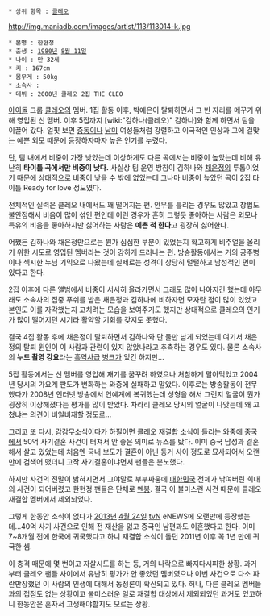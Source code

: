  * 상위 항목 : [[클레오]]

http://img.maniadb.com/images/artist/113/113014-k.jpg

 * 본명 : 한현정
 * 출생 : [[1980년]] [[8월 11일]]
 * 나이 : 만 32세
 * 키 : 167cm
 * 몸무게 : 50kg
 * 소속사 : 
 * 데뷔 : 2000년 클레오 2집 THE CLEO

[[아이돌]] 그룹 [[클레오]]의 멤버. 1집 활동 이후, 박예은이 탈퇴하면서 그 빈 자리를 메꾸기 위해 영입된 신 멤버. 이후 5집까지 [wiki:"김하나(클레오)" 김하나]와 함께 하면서 팀을 이끌어 갔다. 얼핏 보면 [[중동]]이나 [[남미]] 여성들처럼 강렬하고 이국적인 인상과  그에 걸맞는 예쁜 외모 때문에 등장하자마자 높은 인기를 누렸다. 

단, 팀 내에서 비중이 가장 낮았는데 이상하게도 다른 곡에서는 비중이 높았는데 비해 유난히 '''타이틀 곡에서만 비중이 낮다.''' 사실상 팀 운영 방침이 김하나와 [[채은정]]의 투톱이었기 때문에 상대적으로 비중이 낮을 수 밖에 없었는데 그나마 비중이 높았던 곡이 2집 타이틀 Ready for love 정도였다.

전체적인 실력은 클레오 내에서도 꽤 떨어지는 편. 안무를 틀리는 경우도 많았고 창법도 불안정해서 비음이 많이 섞인 편인데 이런 경우가 흔히 그렇듯 좋아하는 사람은 외모나 특유의 비음을 좋아하지만 싫어하는 사람은 '''예쁜 척 한다'''고 굉장히 싫어한다.

어쨌든 김하나와 채은정만으로는 뭔가 심심한 부분이 있었는지 확고하게 비주얼을 올리기 위한 시도로 영입된 멤버라는 것이 강하게 드러나는 편. 방송활동에서는 거의 공주병이나 섹시한 누님 기믹으로 나왔는데 실제로는 성격이 상당히 털털하고 남성적인 면이 있다고 한다.

2집 이후에 다른 앨범에서 비중이 서서히 올라가면서 그래도 많이 나아지긴 했는데 아무래도 소속사의 집중 푸쉬를 받은 채은정과 김하나에 비하자면 모자란 점이 많이 있었고 본인도 이를 자각했는지 고치려는 모습을 보여주기도 했지만 상대적으로 클레오의 인기가 많이 떨어지던 시기라 활약할 기회를 갖지도 못했다.

결국 4집 활동 후에 채은정이 탈퇴하면서 김하나와 단 둘만 남게 되었는데 여기서 채은정의 탈퇴 원인이 이 사람과 관련이 있지 않았나라고 추측하는 경우도 있다. 물론 소속사의 '''누드 촬영 강요'''라는 [[흑역사]]급 [[병크]]가 있긴 하지만...

5집 활동에서는 신 멤버를 영입해 재기를 꿈꾸려 하였으나 처참하게 말아먹었고 2004년 당시의 가요계 판도가 변화하는 와중에 실패하고 말았다. 이후로는 방송활동이 전무했다가 2008년 인터넷 방송에서 연예계에 복귀했는데 성형을 해서 그런지 얼굴이 뭔가 굉장히 이상해졌다는 평가를 많이 받았다. 차라리 클레오 당시의 얼굴이 나앗는데 왜 고쳤냐는 의견이 비일비재할 정도로...

그리고 또 다시, 감감무소식이다가 하필이면 클레오 재결합 소식이 들리는 와중에 [[중국]]에서 50억 사기결혼 사건이 터져서 안 좋은 의미로 뉴스를 탔다. 이미 중국 남성과 결혼해서 살고 있었는데 처음엔 국내 보도가 결혼이 아닌 동거 사이 정도로 묘사되어서 오랜만에 검색어 떴더니 고작 사기결혼이냐면서 팬들은 분노했다.

하지만 사건의 전말이 밝혀지면서 그야말로 부부싸움에 [[대한민국]] 전체가 낚여버린 희대의 사건이 되어버렸고 한현정 팬들은 단체로 [[멘붕]]. 결국 이 불미스런 사건 때문에 클레오 재결합 멤버에서 제외되었다.

그렇게 한동안 소식이 없다가 [[2013년]] [[4월 24일]] [[tvN]] eNEWS에 오랜만에 등장했는데...40억 사기 사건으로 인해 전 재산을 잃고 중국인 남편과도 이혼했다고 한다. 이미 7~8개월 전에 한국에 귀국했다고 하니 재결합 소식이 돌던 2011년 이후 꼭 1년 만에 귀국한 셈. 

이 충격 때문에 몇 번이고 자살시도를 하는 등, 거의 나락으로 빠지다시피한 상황. 과거부터 클레오 팬들 사이에서 유난히 평가가 안 좋았던 멤버였으나 이번 사건으로 다소 파란만장했던 이 사람의 인생에 대해서 동정론이 확산되고 있다. 허나, 다른 클레오 멤버들과의 접점도 없는 상황이고 불미스러운 일로 재결합 대상에서 제외되었던 과거도 있고하니 한동안은 혼자서 고생해야할지도 모르는 상황. 
